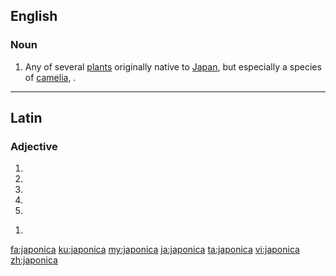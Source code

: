 ==English==

===Noun===
{{en-noun}}

# Any of several [[plant]]s originally native to [[Japan]], but especially a species of [[camelia]], {{taxlink|Camelia japonica|species|nosow=1}}.


----

==Latin==

===Adjective===
{{la-adj-form|japonica}}

# {{inflection of|japonicus||nom|f|s|lang=la}}
# {{inflection of|japonicus||nom|n|p|lang=la}}
# {{inflection of|japonicus||acc|n|p|lang=la}}
# {{inflection of|japonicus||voc|f|s|lang=la}}
# {{inflection of|japonicus||voc|n|p|lang=la}}

{{la-adj-form|japonicā}}

# {{inflection of|japonicus||abl|f|s|lang=la}}

[[fa:japonica]]
[[ku:japonica]]
[[my:japonica]]
[[ja:japonica]]
[[ta:japonica]]
[[vi:japonica]]
[[zh:japonica]]